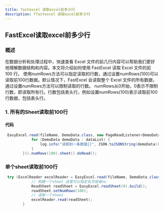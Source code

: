 ```yaml
---
title: fastexcel 读取excel前多少行
description: ffastexcel 读取excel前多少行
---
```


## FastExcel读取excel前多少行
### 概述

在数据分析和处理过程中，快速查看 Excel 文件的前几行内容可以帮助我们更好地理解数据结构和内容。本文将介绍如何使用 FastExcel 读取 Excel 文件的前 100 行。
使用numRows方法可以指定读取的行数，通过设置numRows(100)可以读取前100行数据。默认情况下，FastExcel 会读取整个 Excel 文件的所有数据，通过设置numRows方法可以限制读取的行数。
numRows从0开始，0表示不限制行数，即读取所有行。行数包括表头行，例如设置numRows(100)表示读取前100行数据，包括表头行。

### 1. 所有的Sheet读取前100行
#### 代码

```java
 EasyExcel.read(fileName, DemoData.class, new PageReadListener<DemoData>(dataList -> {
            for (DemoData demoData : dataList) {
                log.info("读取到一条数据{}", JSON.toJSONString(demoData));
            }
        })).numRows(100).sheet().doRead();

```
### 单个sheet读取前100行

```java
 try (ExcelReader excelReader = EasyExcel.read(fileName, DemoData.class, new DemoDataListener()).build()) {
            // 构建一个sheet 这里可以指定名字或者no
            ReadSheet readSheet = EasyExcel.readSheet(0).build();
            readSheet.setNumRows(100);
            // 读取一个sheet
            excelReader.read(readSheet);
        }
```

